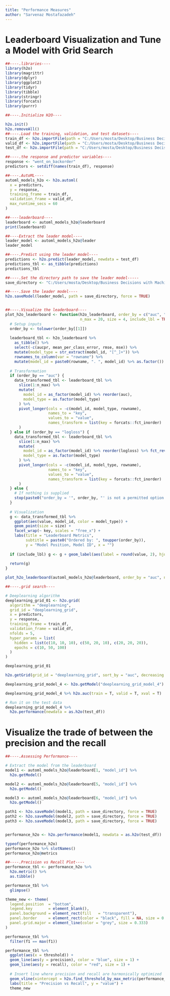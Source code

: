 ```yaml
---
title: "Performance Measures"
author: "Sarvenaz Mostafazadeh"
---
```


# Leaderboard Visualization and Tune a Model with Grid Search
```r
##----.libraries----
library(h2o)
library(magrittr)
library(dplyr)
library(ggplot2)
library(tidyr)
library(tibble)
library(stringr)
library(forcats)
library(purrr)

##----.Initialize H2O----

h2o.init()
h2o.removeAll()
##----.Load the training, validation, and test datasets----
train_df <- h2o.importFile(path = "C:/Users/mosta/Desktop/Business Decisions with Machine Learning/3/product_backorders.csv")
valid_df <- h2o.importFile(path = "C:/Users/mosta/Desktop/Business Decisions with Machine Learning/3/product_backorders.csv")
test_df <- h2o.importFile(path = "C:/Users/mosta/Desktop/Business Decisions with Machine Learning/3/product_backorders.csv")

##----.the response and predictor variables----
response <- "went_on_backorder"
predictors <- setdiff(names(train_df), response)

##----.AutoML----
automl_models_h2o <- h2o.automl(
  x = predictors,
  y = response,
  training_frame = train_df,
  validation_frame = valid_df,
  max_runtime_secs = 60
)

##----leaderboard----
leaderboard <- automl_models_h2o@leaderboard
print(leaderboard)

##----Extract the leader model----
leader_model <- automl_models_h2o@leader
leader_model

##----.Predict using the leader model----
predictions <- h2o.predict(leader_model, newdata = test_df)
predictions_tbl <- as_tibble(predictions)
predictions_tbl

##----.Set the directory path to save the leader model-----
save_directory <- "C:/Users/mosta/Desktop/Business Decisions with Machine Learning/3/leadermodel"

##----.Save the leader model----
h2o.saveModel(leader_model, path = save_directory, force = TRUE)


##----.Visualize the leaderboard----
plot_h2o_leaderboard <- function(h2o_leaderboard, order_by = c("auc", "logloss"),
                                 n_max = 20, size = 4, include_lbl = TRUE) {
  # Setup inputs
  order_by <- tolower(order_by[[1]])
  
  leaderboard_tbl <- h2o_leaderboard %>%
    as_tibble() %>%
    select(-c(aucpr, mean_per_class_error, rmse, mse)) %>% 
    mutate(model_type = str_extract(model_id, "[^_]+")) %>%
    rownames_to_column(var = "rowname") %>%
    mutate(model_id = paste0(rowname, ". ", model_id) %>% as.factor())
  
  # Transformation
  if (order_by == "auc") {
    data_transformed_tbl <- leaderboard_tbl %>%
      slice(1:n_max) %>%
      mutate(
        model_id = as_factor(model_id) %>% reorder(auc),
        model_type = as.factor(model_type)
      ) %>%
      pivot_longer(cols = -c(model_id, model_type, rowname), 
                   names_to = "key", 
                   values_to = "value", 
                   names_transform = list(key = forcats::fct_inorder)
      )
  } else if (order_by == "logloss") {
    data_transformed_tbl <- leaderboard_tbl %>%
      slice(1:n_max) %>%
      mutate(
        model_id = as_factor(model_id) %>% reorder(logloss) %>% fct_rev(),
        model_type = as.factor(model_type)
      ) %>%
      pivot_longer(cols = -c(model_id, model_type, rowname), 
                   names_to = "key", 
                   values_to = "value", 
                   names_transform = list(key = forcats::fct_inorder)
      )
  } else {
    # If nothing is supplied
    stop(paste0("order_by = '", order_by, "' is not a permitted option."))
  }
  
  # Visualization
  g <- data_transformed_tbl %>%
    ggplot(aes(value, model_id, color = model_type)) +
    geom_point(size = size) +
    facet_wrap(~ key, scales = "free_x") +
    labs(title = "Leaderboard Metrics",
         subtitle = paste0("Ordered by: ", toupper(order_by)),
         y = "Model Position, Model ID", x = "")
  
  if (include_lbl) g <- g + geom_label(aes(label = round(value, 2), hjust = "inward"))
  
  return(g)
}

plot_h2o_leaderboard(automl_models_h2o@leaderboard, order_by = "auc", n_max = 15)

##----.grid search----

# Deeplearning algorithm
deeplearning_grid_01 <- h2o.grid(
  algorithm = "deeplearning",
  grid_id = "deeplearning_grid",
  x = predictors,
  y = response,
  training_frame = train_df,
  validation_frame = valid_df,
  nfolds = 5,
  hyper_params = list(
    hidden = list(c(10, 10, 10), c(50, 20, 10), c(20, 20, 20)),
    epochs = c(10, 50, 100)
  )
)

deeplearning_grid_01

h2o.getGrid(grid_id = "deeplearning_grid", sort_by = "auc", decreasing = TRUE)

deeplearning_grid_model_4 <- h2o.getModel("deeplearning_grid_model_4")

deeplearning_grid_model_4 %>% h2o.auc(train = T, valid = T, xval = T)

# Run it on the test data
deeplearning_grid_model_4 %>%
  h2o.performance(newdata = as.h2o(test_df))

```

# Visualize the trade of between the precision and the recall
```r
##----.Assessing Performance----

# Extract the model from the leaderboard
model1 <- automl_models_h2o@leaderboard[1, "model_id"] %>%
  h2o.getModel()

model2 <- automl_models_h2o@leaderboard[5, "model_id"] %>%
  h2o.getModel()

model3 <- automl_models_h2o@leaderboard[6, "model_id"] %>%
  h2o.getModel()

path1 <- h2o.saveModel(model1, path = save_directory, force = TRUE)
path2 <- h2o.saveModel(model2, path = save_directory, force = TRUE)
path3 <- h2o.saveModel(model3, path = save_directory, force = TRUE)


performance_h2o <- h2o.performance(model1, newdata = as.h2o(test_df))

typeof(performance_h2o)
performance_h2o %>% slotNames()
performance_h2o@metrics

##----.Precision vs Recall Plot----
performance_tbl <- performance_h2o %>%
  h2o.metric() %>%
  as.tibble() 

performance_tbl %>% 
  glimpse()

theme_new <- theme(
  legend.position  = "bottom",
  legend.key       = element_blank(),
  panel.background = element_rect(fill   = "transparent"),
  panel.border     = element_rect(color = "black", fill = NA, size = 0.5),
  panel.grid.major = element_line(color = "grey", size = 0.333)
) 

performance_tbl %>%
  filter(f1 == max(f1))

performance_tbl %>%
  ggplot(aes(x = threshold)) +
  geom_line(aes(y = precision), color = "blue", size = 1) +
  geom_line(aes(y = recall), color = "red", size = 1) +
  
  # Insert line where precision and recall are harmonically optimized
  geom_vline(xintercept = h2o.find_threshold_by_max_metric(performance_h2o, "f1")) +
  labs(title = "Precision vs Recall", y = "value") +
  theme_new

```


